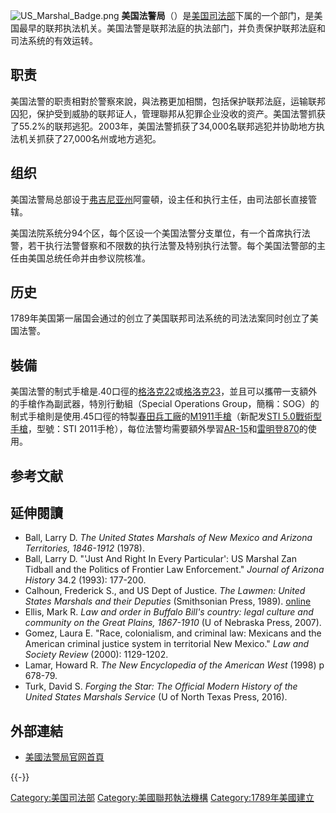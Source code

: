 {{unreferenced|time=2017-08-21T08:17:11+00:00}}
{{NoteTA
|G1=Firearms
|G2=Military
|G3=長度單位
|G4=地區用語
|G5=地名
}}
{{Infobox Govt Agency}}
[[File:US_Marshal_Badge.png|thumb]]
'''美国法警局'''（{{lang-en|United States Marshals Service}}）是[[美国司法部|美国司法部]]下属的一个部门，是美国最早的联邦执法机关。美国法警是联邦法庭的执法部门，并负责保护联邦法庭和司法系统的有效运转。

== 职责 ==
美国法警的职责相對於警察來說，與法務更加相關，包括保护联邦法庭，运输联邦囚犯，保护受到威胁的联邦证人，管理聯邦从犯罪企业没收的资产。美国法警抓获了55.2%的联邦逃犯。2003年，美国法警抓获了34,000名联邦逃犯并协助地方执法机关抓获了27,000名州或地方逃犯。

== 组织 ==
美国法警局总部设于[[弗吉尼亚州|弗吉尼亚州]]阿靈頓，设主任和执行主任，由司法部长直接管辖。

美国法院系统分94个区，每个区设一个美国法警分支單位，有一个首席执行法警，若干执行法警督察和不限数的执行法警及特别执行法警。每个美国法警部的主任由美国总统任命并由参议院核准。

== 历史 ==
1789年美国第一届国会通过的创立了美国联邦司法系统的司法法案同时创立了美国法警。

== 裝備 ==
美国法警的制式手槍是.40口徑的[[格洛克22|格洛克22]]或[[格洛克23|格洛克23]]，並且可以攜帶一支額外的手槍作為副武器，特別行動組（Special Operations Group，簡稱：SOG）的制式手槍則是使用.45口徑的特製[[春田兵工廠|春田兵工廠]]的[[M1911手槍|M1911手槍]]（新配发[[STI_5.0戰術型手槍|STI 5.0戰術型手槍]]，型號：STI 2011手枪），每位法警均需要額外學習[[AR-15半自動步槍|AR-15]]和[[雷明登870泵動式霰彈槍|雷明登870]]的使用。

== 参考文献==
{{Reflist}}

==延伸閱讀==
{{refbegin|2}}
* Ball, Larry D. ''The United States Marshals of New Mexico and Arizona Territories, 1846-1912'' (1978).
* Ball, Larry D. "'Just And Right In Every Particular': US Marshal Zan Tidball and the Politics of Frontier Law Enforcement." ''Journal of Arizona History'' 34.2 (1993): 177-200.
* Calhoun, Frederick S., and US Dept of Justice. ''The Lawmen: United States Marshals and their Deputies'' (Smithsonian Press, 1989). [https://www.ncjrs.gov/pdffiles1/Digitization/104856NCJRS.pdf online]
* Ellis, Mark R. ''Law and order in Buffalo Bill's country: legal culture and community on the Great Plains, 1867-1910'' (U of Nebraska Press, 2007).
* Gomez, Laura E. "Race, colonialism, and criminal law: Mexicans and the American criminal justice system in territorial New Mexico." ''Law and Society Review'' (2000): 1129-1202.
* Lamar, Howard R. ''The New Encyclopedia of the American West'' (1998) p 678-79.
* Turk, David S. ''Forging the Star: The Official Modern History of the United States Marshals Service'' (U of North Texas Press, 2016).
{{refend}}

== 外部連結 ==
* [https://www.usmarshals.gov 美國法警局官网首頁]

{{-}}
{{美国联邦政府}}
{{Federal law enforcement agencies of the United States}}

{{Authority control}}
[[Category:美国司法部|Category:美国司法部]]
[[Category:美國聯邦執法機構|Category:美國聯邦執法機構]]
[[Category:1789年美國建立|Category:1789年美國建立]]